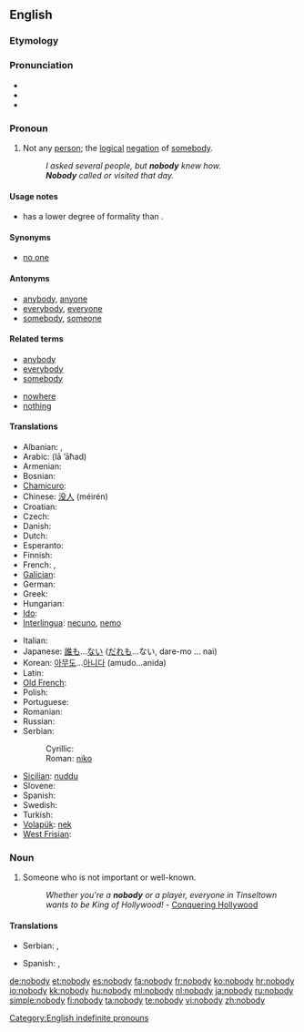 ==English==

===Etymology===
{{compound|no|body}}

===Pronunciation===
* {{IPA|/noʊbɒdi/}}
* {{audio|en-us-nobody.ogg|Audio (US)}}
* {{audio|En-uk-nobody.ogg|Audio (UK)}}

===Pronoun===
{{en-pron}}

# Not any [[person]]; the [[logical]] [[negation]] of [[somebody]].
#: ''I asked several people, but '''nobody''' knew how.''
#: '''''Nobody''' called or visited that day.''

====Usage notes====
* {{term|nobody|Nobody}} has a lower degree of formality than {{term|no one}}.

====Synonyms====
* [[no one]]

====Antonyms====
* [[anybody]], [[anyone]]
* [[everybody]], [[everyone]]
* [[somebody]], [[someone]]

====Related terms====
{{rel-top|terms related to ''nobody''}}
* [[anybody]]
* [[everybody]]
* [[somebody]]
{{rel-mid}}
* [[nowhere]]
* [[nothing]]
{{rel-bottom}}

====Translations====
{{trans-top|not any person; the logical negation of somebody}}
* Albanian: {{t|sq|askush|xs=Albanian}}, {{t|sq|kurrkush|xs=Albanian}}
* Arabic: {{Arab|[[لا احد]]}} (lā ’āħad)
* Armenian: {{t|hy|ոչ ոք|tr=oč okʻ}}
* Bosnian: {{t-|bs|niko}}
* [[Chamicuro]]: {{tø|ccc|meyana'shanaye}}
* Chinese: [[没人]] (méirén)
* Croatian: {{t-|hr|nitko}}
* Czech: {{t+|cs|nikdo}}
* Danish: {{t-|da|ingen}}
* Dutch: {{t+|nl|niemand}}
* Esperanto: {{t-|eo|neniu|xs=Esperanto}}
* Finnish: {{t|fi|ei kukaan}}
* French: {{t+|fr|personne}},  {{t+|fr|nul}}
* [[Galician]]: {{t|gl|ninguén|xs=Galician}}
* German: {{t+|de|niemand}}
* Greek: {{t+|el|κανένας|tr=kanenas}}
* Hungarian: {{t+|hu|senki}}
* [[Ido]]: {{t+|io|nulu|xs=Ido}}
* [[Interlingua]]: [[necuno]], [[nemo]]
{{trans-mid}}
* Italian: {{t+|it|nessuno}}
* Japanese: [[誰も]]...[[ない]] ([[だれも]]...ない, dare-mo ... nai)
* Korean: [[아무도]]...[[아니다]] (amudo...anida)
* Latin: {{t+|la|nemo}}
* [[Old French]]: {{tø|fro|nul}}
* Polish: {{t+|pl|nikt}}
* Portuguese: {{t+|pt|ninguém}}
* Romanian: {{t-|ro|nimeni}}
* Russian: {{t+|ru|никто|tr=niktó}}
* Serbian:
*: Cyrillic: {{t-|sr|нико|sc=Cyrl}}
*: Roman: [[niko#Serbian|niko]]
* [[Sicilian]]: [[nuddu]]
* Slovene: {{t+|sl|nihče}}
* Spanish: {{t+|es|nadie}}
* Swedish: {{t+|sv|ingen}}
* Turkish: {{t|tr|kimse}}
* [[Volapük]]: [[nek]]
* [[West Frisian]]: {{t-|fy|nimmen|xs=West Frisian}}
{{trans-bottom}}

===Noun===
{{en-noun|nobodies}}

# Someone who is not important or well-known.
#: ''Whether you're a '''nobody''' or a player, everyone in Tinseltown wants to be King of Hollywood!'' - [http://www.conqueringhollywood.com/ Conquering Hollywood]

====Translations====
{{trans-top|unimportant person}}
* Serbian: {{t|sr|нико и ништа|m|tr=niko i ništa|sc=Cyrl}},  {{t-|sr|нико|m|tr=niko|sc=Cyrl}}
{{trans-mid}}
* Spanish: {{t|es|don nadie|m}},  {{t|es|pelagatos|m|f}}
{{trans-bottom}}

[[Category:English indefinite pronouns]]

[[de:nobody]]
[[et:nobody]]
[[es:nobody]]
[[fa:nobody]]
[[fr:nobody]]
[[ko:nobody]]
[[hr:nobody]]
[[io:nobody]]
[[kk:nobody]]
[[hu:nobody]]
[[ml:nobody]]
[[nl:nobody]]
[[ja:nobody]]
[[ru:nobody]]
[[simple:nobody]]
[[fi:nobody]]
[[ta:nobody]]
[[te:nobody]]
[[vi:nobody]]
[[zh:nobody]]